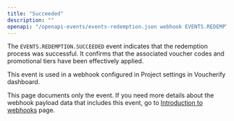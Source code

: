 ```yaml
---
title: "Succeeded"
description: ""
openapi: "/openapi-events/events-redemption.json webhook EVENTS.REDEMPTION.SUCCEEDED"
---
```


The `EVENTS.REDEMPTION.SUCCEEDED` event indicates that the redemption process was successful. It confirms that the associated voucher codes and promotional tiers have been effectively applied.

This event is used in a webhook configured in Project settings in Voucherify dashboard.

<Note>This page documents only the event. If you need more details about the webhook payload data that includes this event, go to [Introduction to webhooks](/api-reference/introduction-to-webhooks "Introduction to webhooks v2024-01-01") page.</Note>